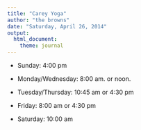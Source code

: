 ```yaml
---
title: "Carey Yoga"
author: "the browns"
date: "Saturday, April 26, 2014"
output:
  html_document:
    theme: journal
---
```


 - Sunday: 4:00 pm
 
 - Monday/Wednesday: 8:00 am. or noon. 
 
 - Tuesday/Thursday: 10:45 am or 4:30 pm

 - Friday: 8:00 am or 4:30 pm

 - Saturday: 10:00 am 
 
 

